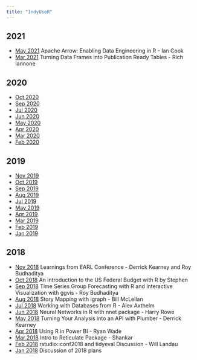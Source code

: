 ```yaml
---
title: "IndyUseR"
---
```


## 2021
* [May 2021](meetings/2021-05-18-MayMeetup.qmd) Apache Arrow: Enabling Data Engineering in R - Ian Cook
* [Mar 2021](meetings/2021-03-16-MarMeetup.qmd) Turning Data Frames into Publication Ready Tables - Rich Iannone

## 2020

* [Oct 2020](meetings/2020-10-20-OctMeetup.qmd)
* [Sep 2020](meetings/2020-09-15-SepMeetup.qmd)
* [Jul 2020](meetings/2020-07-21-JulyMeetup.qmd)
* [Jun 2020](meetings/2020-06-16-JunMeetup.qmd)
* [May 2020](meetings/2020-05-19-MayMeetup.qmd)
* [Apr 2020](meetings/2020-04-21-AprMeetup.qmd)
* [Mar 2020](meetings/2020-03-17-MarMeetup.qmd)
* [Feb 2020](meetings/2020-02-18-FebMeetup.qmd)

## 2019

* [Nov 2019](meetings/2019-11-19-NovMeetup.qmd)
* [Oct 2019](meetings/2019-10-15-OctMeetup.qmd)
* [Sep 2019](meetings/2019-09-17-SepMeetup.qmd)
* [Aug 2019](meetings/2019-08-20-AugMeetup.qmd)
* [Jul 2019](meetings/2019-07-16-JulyMeetup.qmd)
* [May 2019](meetings/2019-05-21-MayMeetup.qmd)
* [Apr 2019](meetings/2019-04-16-AprMeetup.qmd)
* [Mar 2019](meetings/2019-03-19-FebMeetup.qmd)
* [Feb 2019](meetings/2019-02-19-FebMeetup.qmd)
* [Jan 2019](meetings/2019-01-15-JanMeetup.qmd)

## 2018

* [Nov 2018](meetings/2018-11-20-NovMeetup.qmd) Learnings from EARL Conference - Derrick Kearney and Roy Budhaditya
* [Oct 2018](meetings/2018-10-16-OctMeetup.qmd) An introduction to the US Federal Budget with R by Stephen
* [Sep 2018](meetings/2018-09-18-SepMeetup.qmd) Time Series Group Forecasting with R and Interactive Visualization with ggvis - Roy Budhaditya
* [Aug 2018](meetings/2018-08-21-AugMeetup.qmd) Story Mapping with igraph - Bill McLellan
* [Jul 2018](meetings/2018-07-19-JulyMeetup.qmd) Working with Databases from R - Alex Axthelm
* [Jun 2018](meetings/2018-06-19-JuneMeetup.qmd) Neural Networks in R with nnet package - Harry Rowe
* [May 2018](meetings/2018-05-15-MayMeetup.qmd) Turning Your Analysis into an API with Plumber - Derrick Kearney
* [Apr 2018](meetings/2018-04-17-AprilMeetup.qmd) Using R in Power BI - Ryan Wade
* [Mar 2018](meetings/2018-03-20-MarMeetup.qmd) Intro to Reticulate Package - Shankar
* [Feb 2018](meetings/2018-02-20-FebMeetup.qmd) rstudio::conf2018 and tidyeval Discussion - Will Landau
* [Jan 2018](meetings/2018-01-16-JanMeetup.qmd) Discussion of 2018 plans